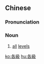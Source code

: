 {{also|各级}}
==Chinese==
{{zh-forms|s=各级}}

===Pronunciation===
{{zh-pron
|m=gèjí
|cat=n
}}

===Noun===
{{zh-noun}}

# [[all]] [[level]]s

[[ko:各級]]
[[hu:各級]]